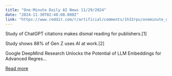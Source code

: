 ```yaml
---
title: "One-Minute Daily AI News 11/29/2024"
date: "2024-11-30T02:48:08.000Z"
link: "https://www.reddit.com/r/artificial/comments/1h32rpu/oneminute_daily_ai_news_11292024/"
---
```


Study of ChatGPT citations makes dismal reading for publishers.[1]
 
Study shows 88% of Gen Z uses AI at work.[2]
 
Google DeepMind Research Unlocks the Potential of LLM Embeddings for Advanced Regres...

[Read more](https://www.reddit.com/r/artificial/comments/1h32rpu/oneminute_daily_ai_news_11292024/)
